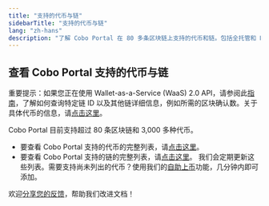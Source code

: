 ```yaml
---
title: "支持的代币与链"
sidebarTitle: "支持的代币与链"
lang: "zh-hans"
description: "了解 Cobo Portal 在 80 多条区块链上支持的代币和链。包括全托管和 MPC 钱包的自助上币申请功能。"
---
```


## 查看 Cobo Portal 支持的代币与链

<Note>重要提示：如果您正在使用 Wallet-as-a-Service (WaaS) 2.0 API，请参阅此[指南](https://www.cobo.com/developers/v2/api-references/wallets/list-supported-chains)，了解如何查询特定链 ID 以及其他链详细信息，例如所需的区块确认数。关于具体代币的信息，请[点击这里](https://www.cobo.com/developers/v2/api-references/wallets/list-supported-tokens)。</Note>

Cobo Portal 目前支持超过 80 条区块链和 3,000 多种代币。

- 要查看 Cobo Portal 支持的代币的完整列表，请[点击这里](https://www.cobo.com/zh/tokens)。
- 要查看 Cobo Portal 支持的链的完整列表，请[点击这里](https://www.cobo.com/zh/chains)。
<Info>我们会定期更新这些列表。需要支持尚未列出的代币？使用我们的[自助上币](/cn/portal/self-service-token-listing)功能，几分钟内即可添加。</Info>

<Tip>欢迎[分享您的反馈](https://forms.zohopublic.com/cobo/form/DocumentFeedbackForm/formperma/QvLOhxJv1_JMsJ-1dleZ8Itb_7rzN-LtgvsDdxosoVI?referrername=manuals)，帮助我们改进文档！</Tip>
